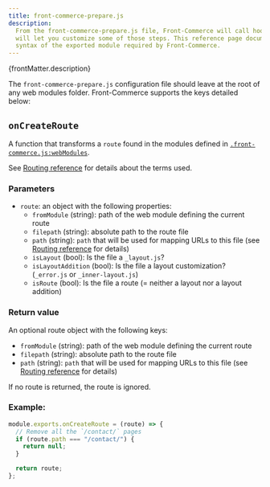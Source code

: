 ```yaml
---
title: front-commerce-prepare.js
description:
  From the front-commerce-prepare.js file, Front-Commerce will call hooks that
  will let you customize some of those steps. This reference page documents the
  syntax of the exported module required by Front-Commerce.
---
```


<p>{frontMatter.description}</p>

The `front-commerce-prepare.js` configuration file should leave at the root of
any web modules folder. Front-Commerce supports the keys detailed below:

## `onCreateRoute`

A function that transforms a `route` found in the modules defined in
[`.front-commerce.js:webModules`](/docs/2.x/reference/front-commerce-js#webmodules).

See [Routing reference](/docs/2.x/reference/routing#how-routes-are-loaded) for
details about the terms used.

### Parameters

- `route`: an object with the following properties:
  - `fromModule` (string): path of the web module defining the current route
  - `filepath` (string): absolute path to the route file
  - `path` (string): `path` that will be used for mapping URLs to this file (see
    [Routing reference](/docs/2.x/reference/routing#how-routes-are-loaded) for
    details)
  - `isLayout` (bool): Is the file a `_layout.js`?
  - `isLayoutAddition` (bool): Is the file a layout customization? (`_error.js`
    or `_inner-layout.js`)
  - `isRoute` (bool): Is the file a route (= neither a layout nor a layout
    addition)

### Return value

An optional route object with the following keys:

- `fromModule` (string): path of the web module defining the current route
- `filepath` (string): absolute path to the route file
- `path` (string): `path` that will be used for mapping URLs to this file (see
  [Routing reference](/docs/2.x/reference/routing#how-routes-are-loaded) for
  details)

If no route is returned, the route is ignored.

### Example:

```js
module.exports.onCreateRoute = (route) => {
  // Remove all the `/contact/` pages
  if (route.path === "/contact/") {
    return null;
  }

  return route;
};
```
